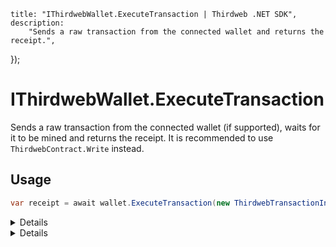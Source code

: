 
	title: "IThirdwebWallet.ExecuteTransaction | Thirdweb .NET SDK",
	description:
		"Sends a raw transaction from the connected wallet and returns the receipt.",
});

# IThirdwebWallet.ExecuteTransaction

Sends a raw transaction from the connected wallet (if supported), waits for it to be mined and returns the receipt. It is recommended to use `ThirdwebContract.Write` instead.

## Usage

```csharp
var receipt = await wallet.ExecuteTransaction(new ThirdwebTransactionInput(...));
```

<Details summary="Parameters">

### ThirdwebTransactionInput

`ThirdwebTransactionInput` object containing necessary transaction details such as `To`, `Data`, `Value`.

</Details>

<Details summary="Return Value">

### ThirdwebTransactionReceipt

The transaction receipt as a `ThirdwebTransactionReceipt`.

</Details>
